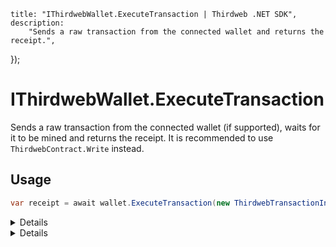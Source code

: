 
	title: "IThirdwebWallet.ExecuteTransaction | Thirdweb .NET SDK",
	description:
		"Sends a raw transaction from the connected wallet and returns the receipt.",
});

# IThirdwebWallet.ExecuteTransaction

Sends a raw transaction from the connected wallet (if supported), waits for it to be mined and returns the receipt. It is recommended to use `ThirdwebContract.Write` instead.

## Usage

```csharp
var receipt = await wallet.ExecuteTransaction(new ThirdwebTransactionInput(...));
```

<Details summary="Parameters">

### ThirdwebTransactionInput

`ThirdwebTransactionInput` object containing necessary transaction details such as `To`, `Data`, `Value`.

</Details>

<Details summary="Return Value">

### ThirdwebTransactionReceipt

The transaction receipt as a `ThirdwebTransactionReceipt`.

</Details>
